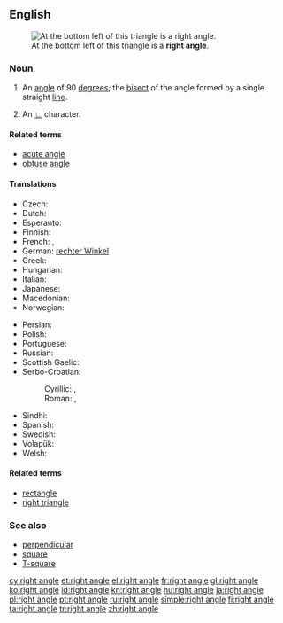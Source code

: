 ==English==
[[Image:Triangle.Right.svg|thumb|At the bottom left of this triangle is a '''right angle'''.]]

===Noun===
{{en-noun|head=[[right]] [[angle]]}}

# {{context|geometry|lang=en}} An [[angle]] of 90 [[degree]]s; the [[bisect]] of the angle formed by a single straight [[line]].
# {{context|mathematics|lang=en}} An [[∟]] character.

====Related terms====
* [[acute angle]]
* [[obtuse angle]]

====Translations====
{{trans-top|angle of 90 degrees}}
* Czech: {{t+|cs|pravý úhel|m}}
* Dutch: {{t-|nl|rechte hoek}}
* Esperanto: {{t-|eo|orto}}
* Finnish: {{t+|fi|suorakulma}}
* French: {{t+|fr|angle droit|m}}, {{t+|fr|droit|m}}
* German: [[rechter Winkel]] {{m}}
* Greek: {{t+|el|ορθή γωνία|f|tr=othí gonía}}
* Hungarian: {{t+|hu|derékszög}}
* Italian: {{t+|it|angolo retto|m}}
* Japanese: {{t+|ja|直角|tr=chokkaku}}
* Macedonian: {{t-|mk|прав агол|m|tr=prav ágol}}
* Norwegian: {{t+|no|rett vinkel|m}}
{{trans-mid}}
* Persian: {{t-|fa|زاویه قائمه}}
* Polish: {{t+|pl|kąt prosty|m}}
* Portuguese: {{t+|pt|ângulo reto|m}}
* Russian: {{t+|ru|прямой угол|m}}
* Scottish Gaelic: {{t-|gd|ceàrn ceart|m}}
* Serbo-Croatian:
*: Cyrillic: {{t-|sh|прави кут|m|sc=Cyrl}}, {{t-|sh|прави угао|m|tr=pravi ugao|sc=Cyrl}}
*: Roman: {{t-|sh|pravi kut|m}}, {{t-|sh|pravi ugao|m}}
* Sindhi: {{t+|sd|گُونِي ڪُنڊَ|f|sc=sd-Arab}}
* Spanish: {{t+|es|ángulo recto|m}}
* Swedish: {{t-|sv|rät vinkel|c}}
* Volapük: {{t+|vo|lögul}}
* Welsh: {{t-|cy|cyfongl|f}}
{{trans-bottom}}

====Related terms====
* [[rectangle]]
* [[right triangle]]

===See also===
* [[perpendicular]]
* [[square]]
* [[T-square]]

[[cy:right angle]]
[[et:right angle]]
[[el:right angle]]
[[fr:right angle]]
[[gl:right angle]]
[[ko:right angle]]
[[id:right angle]]
[[kn:right angle]]
[[hu:right angle]]
[[ja:right angle]]
[[pl:right angle]]
[[pt:right angle]]
[[ru:right angle]]
[[simple:right angle]]
[[fi:right angle]]
[[ta:right angle]]
[[tr:right angle]]
[[zh:right angle]]